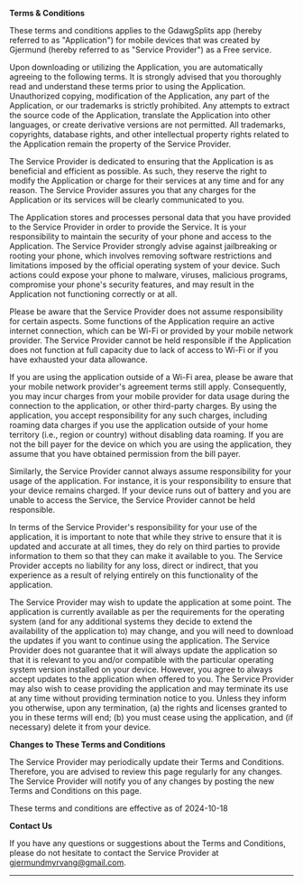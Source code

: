 **Terms & Conditions**  

These terms and conditions applies to the GdawgSplits app (hereby referred to as "Application") for mobile devices that was created by Gjermund (hereby referred to as "Service Provider") as a Free service.

Upon downloading or utilizing the Application, you are automatically agreeing to the following terms. It is strongly advised that you thoroughly read and understand these terms prior to using the Application. Unauthorized copying, modification of the Application, any part of the Application, or our trademarks is strictly prohibited. Any attempts to extract the source code of the Application, translate the Application into other languages, or create derivative versions are not permitted. All trademarks, copyrights, database rights, and other intellectual property rights related to the Application remain the property of the Service Provider.

The Service Provider is dedicated to ensuring that the Application is as beneficial and efficient as possible. As such, they reserve the right to modify the Application or charge for their services at any time and for any reason. The Service Provider assures you that any charges for the Application or its services will be clearly communicated to you.

The Application stores and processes personal data that you have provided to the Service Provider in order to provide the Service. It is your responsibility to maintain the security of your phone and access to the Application. The Service Provider strongly advise against jailbreaking or rooting your phone, which involves removing software restrictions and limitations imposed by the official operating system of your device. Such actions could expose your phone to malware, viruses, malicious programs, compromise your phone's security features, and may result in the Application not functioning correctly or at all.

Please be aware that the Service Provider does not assume responsibility for certain aspects. Some functions of the Application require an active internet connection, which can be Wi-Fi or provided by your mobile network provider. The Service Provider cannot be held responsible if the Application does not function at full capacity due to lack of access to Wi-Fi or if you have exhausted your data allowance.

If you are using the application outside of a Wi-Fi area, please be aware that your mobile network provider's agreement terms still apply. Consequently, you may incur charges from your mobile provider for data usage during the connection to the application, or other third-party charges. By using the application, you accept responsibility for any such charges, including roaming data charges if you use the application outside of your home territory (i.e., region or country) without disabling data roaming. If you are not the bill payer for the device on which you are using the application, they assume that you have obtained permission from the bill payer.

Similarly, the Service Provider cannot always assume responsibility for your usage of the application. For instance, it is your responsibility to ensure that your device remains charged. If your device runs out of battery and you are unable to access the Service, the Service Provider cannot be held responsible.

In terms of the Service Provider's responsibility for your use of the application, it is important to note that while they strive to ensure that it is updated and accurate at all times, they do rely on third parties to provide information to them so that they can make it available to you. The Service Provider accepts no liability for any loss, direct or indirect, that you experience as a result of relying entirely on this functionality of the application.

The Service Provider may wish to update the application at some point. The application is currently available as per the requirements for the operating system (and for any additional systems they decide to extend the availability of the application to) may change, and you will need to download the updates if you want to continue using the application. The Service Provider does not guarantee that it will always update the application so that it is relevant to you and/or compatible with the particular operating system version installed on your device. However, you agree to always accept updates to the application when offered to you. The Service Provider may also wish to cease providing the application and may terminate its use at any time without providing termination notice to you. Unless they inform you otherwise, upon any termination, (a) the rights and licenses granted to you in these terms will end; (b) you must cease using the application, and (if necessary) delete it from your device.

**Changes to These Terms and Conditions**

The Service Provider may periodically update their Terms and Conditions. Therefore, you are advised to review this page regularly for any changes. The Service Provider will notify you of any changes by posting the new Terms and Conditions on this page.

These terms and conditions are effective as of 2024-10-18

**Contact Us**

If you have any questions or suggestions about the Terms and Conditions, please do not hesitate to contact the Service Provider at gjermundmyrvang@gmail.com.

* * *


